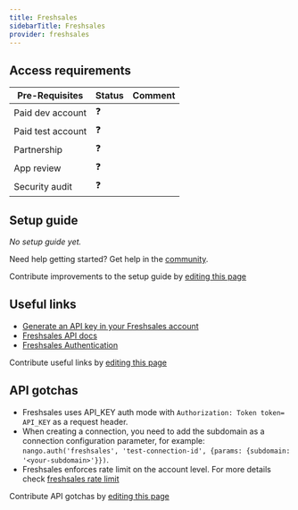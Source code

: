 ```yaml
---
title: Freshsales
sidebarTitle: Freshsales
provider: freshsales
---
```




<Overview />
<PreBuiltTooling provider={providers[pageMetadata.provider]} />
<PreBuiltUseCases />

## Access requirements
| Pre-Requisites | Status | Comment|
| - | - | - |
| Paid dev account | ❓ |  |
| Paid test account | ❓ |  |
| Partnership | ❓ | |
| App review | ❓ |  |
| Security audit | ❓ | |


## Setup guide

_No setup guide yet._

<Tip>Need help getting started? Get help in the [community](https://nango.dev/slack).</Tip>

<Note>Contribute improvements to the setup guide by [editing this page](https://github.com/nangohq/nango/tree/master/docs-v2/integrations/all/freshsales.mdx)</Note>


## Useful links

-   [Generate an API key in your Freshsales account](https://support.freshsales.io/en/support/solutions/articles/220099-how-to-find-my-api-key)
-   [Freshsales API docs](https://developer.freshsales.io/api)
-   [Freshsales Authentication](https://developer.freshsales.io/api/#authentication)

<Note>Contribute useful links by [editing this page](https://github.com/nangohq/nango/tree/master/docs-v2/integrations/all/freshsales.mdx)</Note>

## API gotchas

- Freshsales uses API_KEY auth mode with `Authorization: Token token= API_KEY` as a request header.
- When creating a connection, you need to add the subdomain as a connection configuration parameter, for example: `nango.auth('freshsales', 'test-connection-id', {params: {subdomain: '<your-subdomain>'}})`.
- Freshsales enforces rate limit on the account level. For more details check [freshsales rate limit](https://support.freshsales.io/en/support/solutions/articles/223406-does-freshsales-have-api-request-limits-for-an-account-)

<Note>Contribute API gotchas by [editing this page](https://github.com/nangohq/nango/tree/master/docs-v2/integrations/all/freshsales.mdx)</Note>